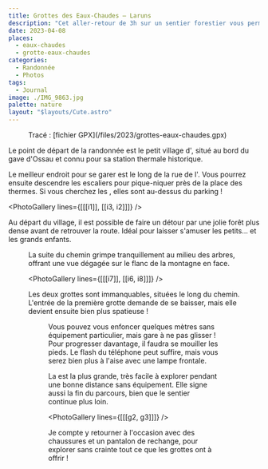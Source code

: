 ```yaml
---
title: Grottes des Eaux-Chaudes — Laruns
description: "Cet aller-retour de 3h sur un sentier forestier vous permet d'explorer deux grandes grottes naturelles, dont la dernière s'étend sur plusieurs centaines de mètres !"
date: 2023-04-08
places:
  - eaux-chaudes
  - grotte-eaux-chaudes
categories:
  - Randonnée
  - Photos
tags:
  - Journal
image: ./IMG_9863.jpg
palette: nature
layout: "$layouts/Cute.astro"
---
```



<Figure src={map} alt="Carte du parcours">
	Tracé : [fichier GPX](/files/2023/grottes-eaux-chaudes.gpx)
</Figure>

Le point de départ de la randonnée est le petit village d'<MapsMention id="ChIJNf6KbUW7Vw0RIWjJRhhlBiY" title="Eaux-Chaudes" />, situé au bord du gave d'Ossau et connu pour sa station thermale historique.

Le meilleur endroit pour se garer est le long de la rue de l'<MapsMention id="ChIJo7EuyYG7Vw0RVvad-sVxiKM" />. Vous pourrez ensuite descendre les escaliers pour pique-niquer près de la place des thermes. Si vous cherchez les <MapsMention id="ChIJkdo8b9q7Vw0RzlLA-3e4iLQ" title="toilettes" />, elles sont au-dessus du parking !


<PhotoGallery lines={[[[i1]], [[i3, i2]]]} />

Au départ du village, il est possible de faire un détour par une jolie forêt plus dense avant de retrouver la route. Idéal pour laisser s'amuser les petits... et les grands enfants.


<Figure src={i4} />

La suite du chemin grimpe tranquillement au milieu des arbres, offrant une vue dégagée sur le flanc de la montagne en face.


<PhotoGallery lines={[[[i7]], [[i6, i8]]]} />

Les deux grottes sont immanquables, situées le long du chemin. L'entrée de la première grotte demande de se baisser, mais elle devient ensuite bien plus spatieuse !


<Figure src={g1} />

Vous pouvez vous enfoncer quelques mètres sans équipement particulier, mais gare à ne pas glisser ! Pour progresser davantage, il faudra se mouiller les pieds. Le flash du téléphone peut suffire, mais vous serez bien plus à l'aise avec une lampe frontale.

La <MapsMention id="ChIJ9bnyiKW8Vw0RK5G0VFFtt9U" title="dernière grotte" /> est la plus grande, très facile à explorer pendant une bonne distance sans équipement. Elle signe aussi la fin du parcours, bien que le sentier continue plus loin.


<PhotoGallery lines={[[[g2, g3]]]} />

Je compte y retourner à l'occasion avec des chaussures et un pantalon de rechange, pour explorer sans crainte tout ce que les grottes ont à offrir !
